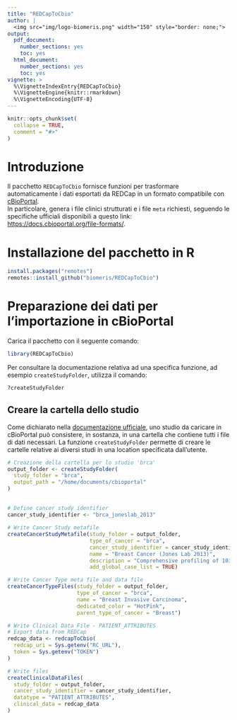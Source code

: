 ```yaml
---
title: "REDCapToCbio"
author: |
  <img src="img/logo-biomeris.png" width="150" style="border: none;">
output:
  pdf_document:
    number_sections: yes
    toc: yes
  html_document:
    number_sections: yes
    toc: yes
vignette: >
  %\VignetteIndexEntry{REDCapToCbio}
  %\VignetteEngine{knitr::rmarkdown}
  %\VignetteEncoding{UTF-8}
---
```


```r
knitr::opts_chunk$set(
  collapse = TRUE,
  comment = "#>"
)
```

Introduzione
===============

Il pacchetto `REDCapToCbio` fornisce funzioni per trasformare automaticamente i dati esportati da REDCap in un formato compatibile con [cBioPortal](https://www.cbioportal.org/).  
In particolare, genera i file clinici strutturati e i file `meta` richiesti, seguendo le specifiche ufficiali disponibili a questo link:  
[https://docs.cbioportal.org/file-formats/](https://docs.cbioportal.org/file-formats/).

Installazione del pacchetto in R
===============

```r
install.packages("remotes")
remotes::install_github("biomeris/REDCapToCbio")
```

Preparazione dei dati per l'importazione in cBioPortal
===============

Carica il pacchetto con il seguente comando:

```r
library(REDCapToCbio)
```

Per consultare la documentazione relativa ad una specifica funzione, ad esempio `createStudyFolder`, utilizza il comando:

```r
?createStudyFolder
```

## Creare la cartella dello studio

Come dichiarato nella [documentazione ufficiale](https://docs.cbioportal.org/data-loading/#preparing-study-data), uno studio da caricare in cBioPortal può consistere, in sostanza, in una cartella che contiene tutti i file di dati necessari.
La funzione `createStudyFolder` permette di creare le cartelle relative ai diversi studi in una location specificata dall'utente.

```r
# Creazione della cartella per lo studio 'brca'
output_folder <- createStudyFolder(
  study_folder = "brca", 
  output_path = "/home/documents/cbioportal"
)
```

## 

```r
# Define cancer study identifier
cancer_study_identifier <- "brca_joneslab_2013"

# Write Cancer Study metafile
createCancerStudyMetafile(study_folder = output_folder,
                          type_of_cancer = "brca",
                          cancer_study_identifier = cancer_study_identifier,
                          name = "Breast Cancer (Jones Lab 2013)",
                          description = "Comprehensive profiling of 103 breast cancer samples.",
                          add_global_case_list = TRUE)

# Write Cancer Type meta file and data file
createCancerTypeFiles(study_folder = output_folder,
                      type_of_cancer = "brca",
                      name = "Breast Invasive Carcinoma",
                      dedicated_color = "HotPink",
                      parent_type_of_cancer = "Breast")

# Write Clinical Data File - PATIENT_ATTRIBUTES
# Export data from REDCap
redcap_data <- redcapToCbio(
  redcap_uri = Sys.getenv("RC_URL"),
  token = Sys.getenv("TOKEN")
)

# Write files
createClinicalDataFiles(
  study_folder = output_folder,
  cancer_study_identifier = cancer_study_identifier,
  datatype = "PATIENT_ATTRIBUTES",
  clinical_data = redcap_data
)
```
